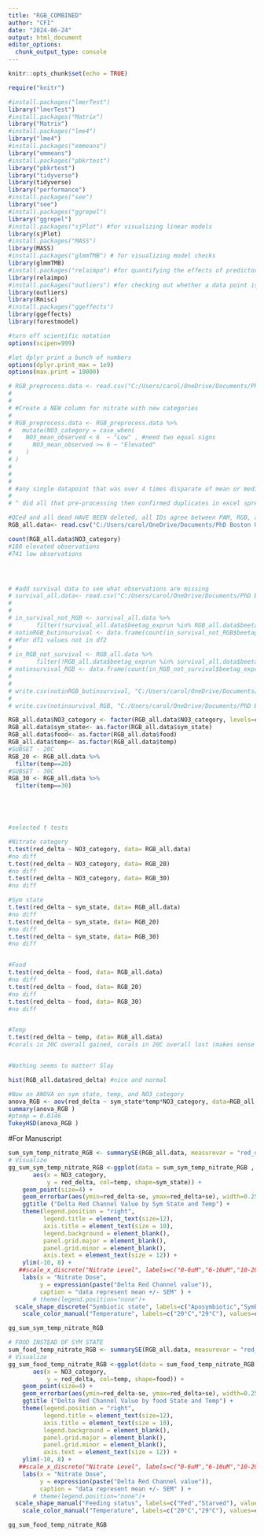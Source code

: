 ```yaml
---
title: "RGB_COMBINED"
author: "CFI"
date: "2024-06-24"
output: html_document
editor_options: 
  chunk_output_type: console
---
```


```r
knitr::opts_chunk$set(echo = TRUE)
```

```r
require("knitr")

#install.packages("lmerTest")
library("lmerTest")
#install.packages("Matrix")
library("Matrix")
#install.packages("lme4")
library("lme4")
#install.packages("emmeans")
library("emmeans")
#install.packages("pbkrtest")
library("pbkrtest")
library("tidyverse")
library(tidyverse)
library("performance")
#install.packages("see")
library("see")
#install.packages("ggrepel")
library("ggrepel")
#install.packages("sjPlot") #for visualizing linear models
library(sjPlot)
#install.packages("MASS")
library(MASS)
#install.packages("glmmTMB") # for visualizing model checks
library(glmmTMB)
#install.packages("relaimpo") #for quantifying the effects of predictor variables
library(relaimpo)
#install.packages("outliers") #for checking out whether a data point is an outlier
library(outliers)
library(Rmisc)
#install.packages("ggeffects")
library(ggeffects)
library(forestmodel)

#turn off scientific notation
options(scipen=999)

#let dplyr print a bunch of numbers
options(dplyr.print_max = 1e9)
options(max.print = 10000)   

```




```r
# RGB_preprocess.data <- read.csv("C:/Users/carol/OneDrive/Documents/PhD Boston University 2019-/Astrangia_nutrient_stressors_Rotjan_lab/Data/RGB_ALL_Recomputted_dead_deleted_5_19_24.csv", header=TRUE, sep=",",stringsAsFactors = FALSE)
# 
# 
# #Create a NEW column for nitrate with new categories
# 
# RGB_preprocess.data <- RGB_preprocess.data %>%
#   mutate(NO3_category = case_when(
#    NO3_mean_observed < 6  ~ "Low" , #need two equal signs
#      NO3_mean_observed >= 6 ~ "Elevated" 
#    )
# )
# 
# 
# 
# #any single datapoint that was over 4 times disparate of mean or median from rest of treatment was discarded
#
# ^ did all that pre-processing then confirmed duplicates in excel spreadhseet. Now we can just read the csv

#QCed and all dead HAVE BEEN deleted, all IDs agree between PAM, RGB, and survival --6.26.24
RGB_all.data<- read.csv("C:/Users/carol/OneDrive/Documents/PhD Boston University 2019-/Astrangia_nutrient_stressors_Rotjan_lab/Data/RGB_recomputed_dead_deleted_combined_NO3categorized_6_26_24.csv", header=TRUE, sep=",",stringsAsFactors = FALSE)

count(RGB_all.data$NO3_category)
#188 elevated observations
#741 low observations





```

```r
# #add survival data to see what observations are missing
# survival_all.data<- read.csv("C:/Users/carol/OneDrive/Documents/PhD Boston University 2019-/Astrangia_nutrient_stressors_Rotjan_lab/Data/Survival_06_26_24.csv", header=TRUE, sep=",",stringsAsFactors = FALSE)
# 
# 
# in_survival_not_RGB <- survival_all.data %>% 
#       filter(!survival_all.data$beetag_exprun %in% RGB_all.data$beetag_exprun) #RGBs not in survival
# notinRGB_butinsurvival <- data.frame(count(in_survival_not_RGB$beetag_exprun))
# #For df1 values not in df2
# 
# in_RGB_not_survival <- RGB_all.data %>% 
#       filter(!RGB_all.data$beetag_exprun %in% survival_all.data$beetag_exprun) #survivals not in RGB
# notinsurvival_RGB <- data.frame(count(in_RGB_not_survival$beetag_exprun))
# 
# 
# write.csv(notinRGB_butinsurvival, "C:/Users/carol/OneDrive/Documents/PhD Boston University 2019-/Astrangia_nutrient_stressors_Rotjan_lab/Data/notinRGB_butinsurvival.csv")
# 
# write.csv(notinsurvival_RGB, "C:/Users/carol/OneDrive/Documents/PhD Boston University 2019-/Astrangia_nutrient_stressors_Rotjan_lab/Data/notinsurvival_RGB.csv")
```

```r

RGB_all.data$NO3_category <- factor(RGB_all.data$NO3_category, levels=c("Low", "Elevated"))
RGB_all.data$sym_state<- as.factor(RGB_all.data$sym_state)
RGB_all.data$food<- as.factor(RGB_all.data$food)
RGB_all.data$temp<- as.factor(RGB_all.data$temp)
#SUBSET - 20C
RGB_20 <- RGB_all.data %>%
  filter(temp==20)
#SUBSET - 30C
RGB_30 <- RGB_all.data %>%
  filter(temp==30)






```

```r
#selected t tests

#Nitrate category
t.test(red_delta ~ NO3_category, data= RGB_all.data)
#no diff
t.test(red_delta ~ NO3_category, data= RGB_20)
#no diff
t.test(red_delta ~ NO3_category, data= RGB_30)
#no diff

#Sym state
t.test(red_delta ~ sym_state, data= RGB_all.data)
#no diff
t.test(red_delta ~ sym_state, data= RGB_20)
#no diff
t.test(red_delta ~ sym_state, data= RGB_30)
#no diff


#Food
t.test(red_delta ~ food, data= RGB_all.data)
#no diff
t.test(red_delta ~ food, data= RGB_20)
#no diff
t.test(red_delta ~ food, data= RGB_30)
#no diff


#Temp
t.test(red_delta ~ temp, data= RGB_all.data)
#corals in 30C overall gained, corals in 20C overall lost (makes sense re: sym phys)


#Nothing seems to matter! Slay
```

```r
hist(RGB_all.data$red_delta) #nice and normal

#Now an ANOVA on sym state, temp, and NO3_category 
anova_RGB <- aov(red_delta ~ sym_state*temp*NO3_category, data=RGB_all.data)
summary(anova_RGB )
#ptemp = 0.0146
TukeyHSD(anova_RGB )


```


#For Manuscript
```r
sum_sym_temp_nitrate_RGB <- summarySE(RGB_all.data, measurevar = "red_delta", groupvars = c("sym_state", "temp", "NO3_category"))
# Visualize
gg_sum_sym_temp_nitrate_RGB <-ggplot(data = sum_sym_temp_nitrate_RGB ,
       aes(x = NO3_category,
           y = red_delta, col=temp, shape=sym_state)) +
    geom_point(size=4) +
    geom_errorbar(aes(ymin=red_delta-se, ymax=red_delta+se), width=0.25, linewidth=0.8) +
    ggtitle ("Delta Red Channel Value by Sym State and Temp") +
    theme(legend.position = "right",
          legend.title = element_text(size=12),
          axis.title = element_text(size = 10),
          legend.background = element_blank(),
          panel.grid.major = element_blank(), 
          panel.grid.minor = element_blank(),
          axis.text = element_text(size = 12)) +
    ylim(-10, 8) +
   ##scale_x_discrete("Nitrate Level", labels=c("0-6uM","6-10uM","10-20uM","10uM"))+
    labs(x = "Nitrate Dose", 
         y = expression(paste("Delta Red Channel value")), 
         caption = "data represent mean +/- SEM" ) +
       # theme(legend.position="none")+
  scale_shape_discrete("Symbiotic state", labels=c("Aposymbiotic","Symbiotic")) +
    scale_color_manual("Temperature", labels=c("20°C","29°C"), values=c("dodgerblue", "darkred"))

gg_sum_sym_temp_nitrate_RGB 

# FOOD INSTEAD OF SYM STATE
sum_food_temp_nitrate_RGB <- summarySE(RGB_all.data, measurevar = "red_delta", groupvars = c("food", "temp", "NO3_category"))
# Visualize
gg_sum_food_temp_nitrate_RGB <-ggplot(data = sum_food_temp_nitrate_RGB ,
       aes(x = NO3_category,
           y = red_delta, col=temp, shape=food)) +
    geom_point(size=4) +
    geom_errorbar(aes(ymin=red_delta-se, ymax=red_delta+se), width=0.25, linewidth=0.8) +
    ggtitle ("Delta Red Channel Value by food State and Temp") +
    theme(legend.position = "right",
          legend.title = element_text(size=12),
          axis.title = element_text(size = 10),
          legend.background = element_blank(),
          panel.grid.major = element_blank(), 
          panel.grid.minor = element_blank(),
          axis.text = element_text(size = 12)) +
    ylim(-10, 8) +
   ##scale_x_discrete("Nitrate Level", labels=c("0-6uM","6-10uM","10-20uM","10uM"))+
    labs(x = "Nitrate Dose", 
         y = expression(paste("Delta Red Channel value")), 
         caption = "data represent mean +/- SEM" ) +
       # theme(legend.position="none")+
  scale_shape_manual("Feeding status", labels=c("Fed","Starved"), values=c(18,8)) +
    scale_color_manual("Temperature", labels=c("20°C","29°C"), values=c("dodgerblue", "darkred"))

gg_sum_food_temp_nitrate_RGB 
```

